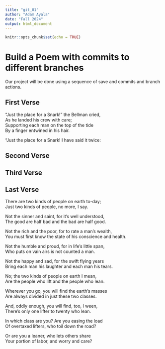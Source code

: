 ```yaml
---
title: "git_01"
author: "Adam Ayala"
date: "Fall 2024"
output: html_document
---
```


```r
knitr::opts_chunk$set(echo = TRUE)
```
# Build a Poem with commits to different branches
Our project will be done using a sequence of save and commits and branch actions.
<!-- Do not modify or change any text in "!--" bracketed areas such as this --- these are instructions to
you, if you change any of this the git program will notice it and compromise your git merging strategy !-->

## First Verse 
<!--Put the first five lines of a poem by Lewis Carrol in this section!-->
“Just the place for a Snark!” the Bellman cried,  
As he landed his crew with care;  
Supporting each man on the top of the tide  
By a finger entwined in his hair.  

“Just the place for a Snark! I have said it twice:    

## Second Verse
<!--Put the first five lines of a poem by Robert Frost here!-->

## Third Verse
<!--Put the first two verses of The Walrus and the Carpenter here!-->

## Last Verse
<!--Put a short poem you created using chatGPT of 20 to 30 lines,here!-->
There are two kinds of people on earth to-day;  
Just two kinds of people, no more, I say.  

Not the sinner and saint, for it’s well understood,  
The good are half bad and the bad are half good.  

Not the rich and the poor, for to rate a man’s wealth,  
You must first know the state of his conscience and health.  

Not the humble and proud, for in life’s little span,  
Who puts on vain airs is not counted a man.  

Not the happy and sad, for the swift flying years  
Bring each man his laughter and each man his tears.  

No; the two kinds of people on earth I mean,  
Are the people who lift and the people who lean.  

Wherever you go, you will find the earth’s masses  
Are always divided in just these two classes.  

And, oddly enough, you will find, too, I ween,  
There’s only one lifter to twenty who lean.  
 
In which class are you? Are you easing the load  
Of overtaxed lifters, who toil down the road?  

Or are you a leaner, who lets others share  
Your portion of labor, and worry and care?  